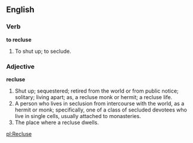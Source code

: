 ==English==

===Verb===

'''to recluse'''

#To shut up; to seclude.

===Adjective===

'''recluse'''

#Shut up; sequestered; retired from the world or from public notice; solitary; living apart; as, a recluse monk or hermit; a recluse life.
#A person who lives in seclusion from intercourse with the world, as a hermit or monk; specifically, one of a class of secluded devotees who live in single cells, usually attached to monasteries.
#The place where a recluse dwells.

[[pl:Recluse]]
